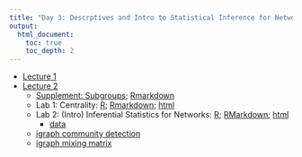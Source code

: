 ```yaml
---
title: "Day 3: Descrptives and Intro to Statistical Inference for Networks"
output:
  html_document:
    toc: true
    toc_depth: 2
---
```


- [Lecture 1](Lec/Almquist_Tutorial3_Part1.pdf)
- [Lecture 2](Lec/Almquist_Tutorial3_Part2.pdf)
    - [Supplement: Subgroups](Lec/Subgroups.html);  [Rmarkdown](Lec/Subgroups.Rmd)
    - Lab 1: Centrality: [R](Labs/Lab3/lab3_statnet.R); [Rmarkdown](Labs/Lab3/lab3_statnet.Rmd); [html](Labs/Lab3/lab3_statnet.html)
    - Lab 2: (Intro) Inferential Statistics for Networks: [R](Labs/Lab3/Statnet_Lab3_InferentialStats.R); [RMarkdown](Labs/Lab3/Statnet_Lab3_InferentialStats.Rmd); [html](Labs/Lab3/Statnet_Lab3_InferentialStats.html)
      - [data](Labs/Lab3/coord.Rda)
    - [igraph community detection](Labs/Lab3/igraph_community.R)
    - [igraph mixing matrix](Labs/Lab3/igraph_community.R)
